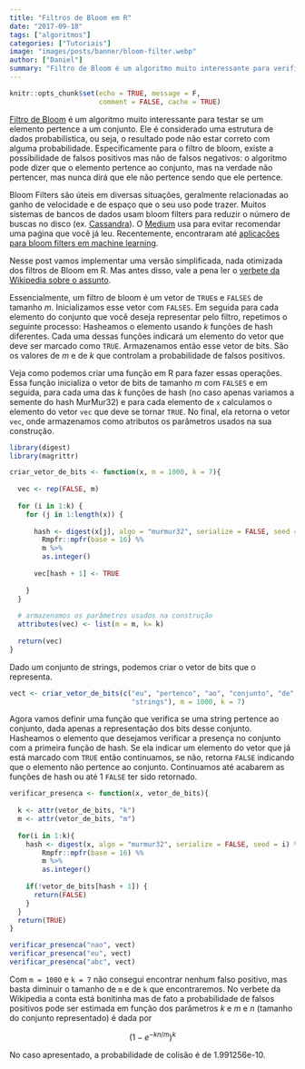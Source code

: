```yaml
---
title: "Filtros de Bloom em R"
date: "2017-09-18"
tags: ["algoritmos"]
categories: ["Tutoriais"]
image: "images/posts/banner/bloom-filter.webp"
author: ["Daniel"]
summary: "Filtro de Bloom é um algoritmo muito interessante para verificar a presença de um elemento em um conjunto. Veja aqui como implementá-lo no R!"
---
```


```r
knitr::opts_chunk$set(echo = TRUE, message = F, 
                      comment = FALSE, cache = TRUE)
```

[Filtro de Bloom](https://en.wikipedia.org/wiki/Bloom_filter) é um algoritmo muito
interessante para testar se um elemento pertence a um conjunto. Ele é considerado
uma estrutura de dados probabilística, ou seja, o resultado pode não estar correto
com alguma probabilidade. Especificamente para o filtro de bloom, existe a possibilidade
de falsos positivos mas não de falsos negativos: o algoritmo pode dizer que o elemento 
pertence ao conjunto, mas na verdade não pertencer, mas nunca dirá que ele não pertence
sendo que ele pertence.

Bloom Filters são úteis em diversas situações, geralmente relacionadas ao ganho 
de velocidade e de espaço que o seu uso pode trazer. Muitos sistemas de bancos de
dados usam bloom filters para reduzir o número de buscas no disco (ex. [Cassandra](https://docs.datastax.com/en/cassandra/2.1/cassandra/operations/ops_tuning_bloom_filters_c.html)). O [Medium](https://blog.medium.com/what-are-bloom-filters-1ec2a50c68ff) usa para evitar recomendar uma paǵina que você já leu. 
Recentemente, encontraram até [aplicações para bloom filters em machine learning](https://arxiv.org/abs/1706.03993).

Nesse post vamos implementar uma versão simplificada, nada otimizada dos filtros de
Bloom em R. Mas antes disso, vale a pena ler o [verbete da Wikipedia sobre o assunto](https://en.wikipedia.org/wiki/Bloom_filter).

Essencialmente, um filtro de bloom é um vetor de `TRUE`s e `FALSES` de tamanho $m$. 
Inicializamos esse vetor com `FALSES`. Em seguida para cada elemento do conjunto
que você deseja representar pelo filtro, repetimos o seguinte processo: Hasheamos
o elemento usando $k$ funções de hash diferentes. Cada uma dessas funções indicará
um elemento do vetor que deve ser marcado como `TRUE`. Armazenamos então esse vetor
de bits. São os valores de $m$ e de $k$ que controlam a probabilidade de falsos
positivos. 

Veja como podemos criar uma função em R para fazer essas operações. Essa função
inicializa o vetor de bits de tamanho $m$ com `FALSES` e em seguida, para cada
uma das $k$ funções de hash (no caso apenas variamos a semente do hash MurMur32)
e para cada elemento de `x` calculamos o elemento do vetor `vec` que deve se tornar
`TRUE`. No final, ela retorna o vetor `vec`, onde armazenamos como atributos 
os parâmetros usados na sua construção.

```r
library(digest)
library(magrittr)

criar_vetor_de_bits <- function(x, m = 1000, k = 7){
  
  vec <- rep(FALSE, m)
  
  for (i in 1:k) {
    for (j in 1:length(x)) {
      
      hash <- digest(x[j], algo = "murmur32", serialize = FALSE, seed = i) %>%
        Rmpfr::mpfr(base = 16) %% 
        m %>% 
        as.integer()
      
      vec[hash + 1] <- TRUE
      
    }
  }
  
  # armazenamos os parâmetros usados na construção
  attributes(vec) <- list(m = m, k= k)
  
  return(vec)
}
```

Dado um conjunto de strings, podemos criar o vetor de bits que o representa.

```r
vect <- criar_vetor_de_bits(c("eu", "pertenco", "ao", "conjunto", "de",
                              "strings"), m = 1000, k = 7)
```

Agora vamos definir uma função que verifica se uma string pertence ao conjunto, dada
apenas a representação dos bits desse conjunto. Hasheamos o elemento que desejamos
verificar a presença no conjunto com a primeira função de hash. Se ela indicar um
elemento do vetor que já está marcado com `TRUE` então continuamos, se não, retorna 
`FALSE` indicando que o elemento não pertence ao conjunto. Continuamos até acabarem
as funções de hash ou até 1 `FALSE` ter sido retornado.

```r
verificar_presenca <- function(x, vetor_de_bits){
  
  k <- attr(vetor_de_bits, "k")
  m <- attr(vetor_de_bits, "m")
  
  for(i in 1:k){
    hash <- digest(x, algo = "murmur32", serialize = FALSE, seed = i) %>%
        Rmpfr::mpfr(base = 16) %% 
        m %>% 
        as.integer()
    
    if(!vetor_de_bits[hash + 1]) {
      return(FALSE)
    }
  }
  return(TRUE)
}

verificar_presenca("nao", vect)
verificar_presenca("eu", vect)
verificar_presenca("abc", vect)
```

Com `m = 1000` e `k = 7` não consegui encontrar nenhum falso positivo, mas basta
diminuir o tamanho de `m` e de `k` que encontraremos. No verbete da Wikipedia a 
conta está bonitinha mas de fato a probabilidade de falsos positivos pode ser estimada
em função dos parâmetros $k$ e $m$ e $n$ (tamanho do conjunto representado) é dada por

$$(1 - e^{-kn/m})^k$$

No caso apresentado, a probabilidade de colisão é de 1.991256e-10. 


